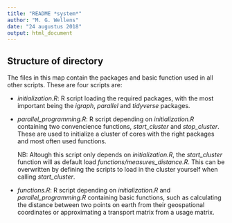 ```yaml
---
title: "README *system*"
author: "M. G. Wellens"
date: "24 augustus 2018"
output: html_document
---
```


## Structure of directory

The files in this map contain the packages and basic function used in all other scripts. These are four scripts are:

+ *initialization\.R*: R script loading the required packages, with the most important being the *igraph*, *parallel* and *tidyverse* packages.
+ *parallel\_programming\.R*: R script depending on *initialization\.R* containing two convencience functions, *start_cluster* and *stop_cluster*. These are used to initialize a cluster of cores with the right packages and most often used functions.

    NB: Altough this script only depends on *initialization\.R*, the *start_cluster* function will as default load *functions/measures\_distance\.R*. This can be overwritten by defining the scripts to load in the cluster yourself when calling *start\_cluster*.
  
+ *functions\.R*: R script depending on *initialization\.R* and *parallel\_programming.R* containing basic functions, such as calculating the distance between two points on earth from their geospational coordinates or approximating a transport matrix from a usage matrix. 
